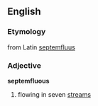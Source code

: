 ==English==
===Etymology===
from Latin [[septemfluus]]
===Adjective===
'''septemfluous'''

#flowing in seven [[stream]]s